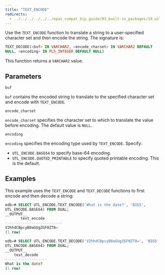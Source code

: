 ```yaml
---
title: "TEXT_ENCODE"
redirects:
  - ../../../../../../epas_compat_bip_guide/03_built-in_packages/19_utl_encode/08_text_encode #generated for docs/epas/reorg-role-use-case-mode
---
```


Use the `TEXT_ENCODE` function to translate a string to a user-specified character set and then encode the string. The signature is:

```sql
TEXT_DECODE(<buf> IN VARCHAR2, <encode_charset> IN VARCHAR2 DEFAULT
NULL, <encoding> IN PLS_INTEGER DEFAULT NULL)
```

This function returns a `VARCHAR2` value.

## Parameters

`buf`

 `buf` contains the encoded string to translate to the specified character set and encode with `TEXT_ENCODE`.

`encode_charset`

 `encode_charset` specifies the character set to which to translate the value before encoding. The default value is `NULL`.

`encoding`

 `encoding` specifies the encoding type used by `TEXT_ENCODE`. Specify:

-   `UTL_ENCODE.BASE64` to specify base-64 encoding.
-   `UTL_ENCODE.QUOTED_PRINTABLE` to specify quoted printable encoding. This is the default.

## Examples

This example uses the `TEXT_ENCODE` and `TEXT_DECODE` functions to first encode and then decode a string:

```sql
edb=# SELECT UTL_ENCODE.TEXT_ENCODE('What is the date?', 'BIG5',
UTL_ENCODE.BASE64) FROM DUAL;
__OUTPUT__
       text_encode
--------------------------
V2hhdCBpcyB0aGUgZGF0ZT8=
(1 row)
```
```sql
edb=# SELECT UTL_ENCODE.TEXT_DECODE('V2hhdCBpcyB0aGUgZGF0ZT8=', 'BIG5',
UTL_ENCODE.BASE64) FROM DUAL;
__OUTPUT__
    text_decode
-------------------
What is the date?
(1 row)
```
